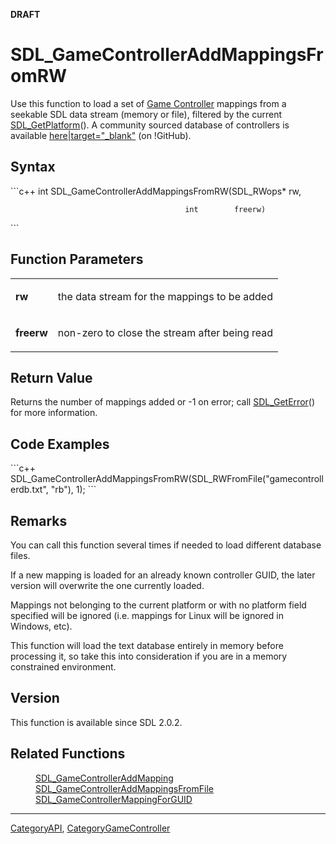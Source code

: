 <!-- # page was renamed from SDL_GameControllerAddMappingsFromFile -->
<!-- pragma section-numbers off -->
<!-- pragma camelcase off -->
'''DRAFT'''

<!-- #*^*^*^*^*See http://wiki.libsdl.org/moin.cgi/SGFunctions for details on editing this page*^*^*^*^* -->


= SDL_GameControllerAddMappingsFromRW =
Use this function to load a set of [[CategoryGameController|Game Controller]] mappings from a seekable SDL data stream (memory or file), filtered by the current [[SDL_GetPlatform]]().
A community sourced database of controllers is available [https://raw.github.com/gabomdq/SDL_GameControllerDB/master/gamecontrollerdb.txt here|target="_blank"] (on !GitHub).



== Syntax ==
```c++
int SDL_GameControllerAddMappingsFromRW(SDL_RWops* rw,
                                        int        freerw)
```


== Function Parameters ==
{|
|'''rw'''
|the data stream for the mappings to be added
|-
|'''freerw'''
|non-zero to close the stream after being read
|}


== Return Value ==
Returns the number of mappings added or -1 on error; call [[SDL_GetError]]() for more information.


== Code Examples ==
```c++
SDL_GameControllerAddMappingsFromRW(SDL_RWFromFile("gamecontrollerdb.txt", "rb"), 1);
```


== Remarks ==
You can call this function several times if needed to load different database files.
 
If a new mapping is loaded for an already known controller GUID, the later version will overwrite the one currently loaded.

Mappings not belonging to the current platform or with no platform field specified will be ignored (i.e. mappings for Linux will be ignored in Windows, etc).

This function will load the text database entirely in memory before processing it, so take this into consideration if you are in a memory constrained environment.

== Version ==
This function is available since SDL 2.0.2.

== Related Functions ==
:[[SDL_GameControllerAddMapping]]
:[[SDL_GameControllerAddMappingsFromFile]]
:[[SDL_GameControllerMappingForGUID]]

----
[[CategoryAPI]], [[CategoryGameController]]
